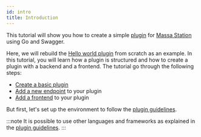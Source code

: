 ```yaml
---
id: intro
title: Introduction
---
```


This tutorial will show you how to create a simple [plugin](/docs/build/plugin/introduction) for [Massa Station](/docs/build/massa-station/introduction) using Go and Swagger.

Here, we will rebuild the [Hello world plugin](https://github.com/massalabs/station-massa-hello-world/tree/main) from scratch as an example.
In this tutorial, you will learn how a plugin is structured and how to create a plugin with a backend and a frontend.
The tutorial go through the following steps:

- [Create a basic plugin](./create-plugin-1)
- [Add a new endpoint](./create-plugin-2) to your plugin
- [Add a frontend](./create-plugin-3) to your plugin

But first, let's set up the environment to follow the [plugin guidelines](../../build/plugin/guidelines).

:::note
It is possible to use other languages and frameworks as explained in the [plugin guidelines](/docs/build/plugin/guidelines).
:::
